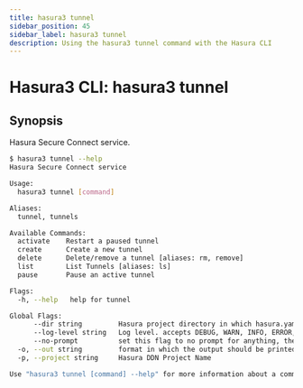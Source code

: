 ```yaml
---
title: hasura3 tunnel
sidebar_position: 45
sidebar_label: hasura3 tunnel
description: Using the hasura3 tunnel command with the Hasura CLI
---
```


# Hasura3 CLI: hasura3 tunnel 

## Synopsis
Hasura Secure Connect service.

```bash
$ hasura3 tunnel --help
Hasura Secure Connect service

Usage:
  hasura3 tunnel [command]

Aliases:
  tunnel, tunnels

Available Commands:
  activate    Restart a paused tunnel
  create      Create a new tunnel
  delete      Delete/remove a tunnel [aliases: rm, remove]
  list        List Tunnels [aliases: ls]
  pause       Pause an active tunnel

Flags:
  -h, --help   help for tunnel

Global Flags:
      --dir string         Hasura project directory in which hasura.yaml is present (default ".")
      --log-level string   Log level. accepts DEBUG, WARN, INFO, ERROR, FATAL (default "INFO")
      --no-prompt          set this flag to no prompt for anything, the command fails if any input is missing
  -o, --out string         format in which the output should be printed, accepts table, json and yaml (default "table")
  -p, --project string     Hasura DDN Project Name

Use "hasura3 tunnel [command] --help" for more information about a command.
```

